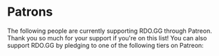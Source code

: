 # Patrons

The following people are currently supporting RDO.GG through Patreon. Thank you so much for your support if you're on this list! You can also support RDO.GG by pledging to one of the following tiers on Patreon:


<Patrons />

